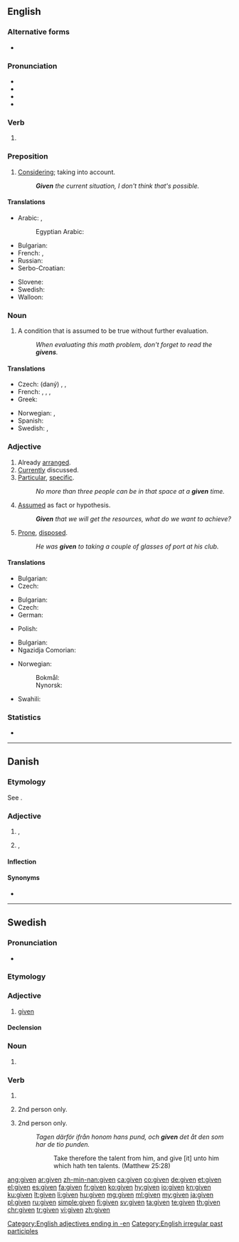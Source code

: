 {{also|ȝiven}}
==English==

===Alternative forms===
* {{l|en|giv'n}}

===Pronunciation===
* {{IPA|/ˈɡɪ.vən/|lang=en}}
* {{audio|En-us-given.ogg|Audio (US)|lang=en}}
* {{rhymes|ɪvən|lang=en}}
* {{hyphenation|giv|en|lang=en}}

===Verb===
{{head|en|past participle|cat2=irregular past participles}}

# {{inflection of|give||past|part|lang=en}}

===Preposition===
{{en-prep}}

# [[considering|Considering]]; taking into account.
#: '''''Given''' the current situation, I don't think that's possible.''

====Translations====
{{trans-top|considering, taking into account}}
* Arabic: {{t|ar|أَخْذًا بِعَيْن الْاِعْتِبَار}}, {{t|ar|بِالنَّظَر إِلَى}}
*: Egyptian Arabic: {{t|arz|مع الأخذ في الاعتبار|tr=maʿ el-ʾaḵd felʿtebaar|sc=Arab}}
* Bulgarian: {{t+|bg|даден|sc=Cyrl}}
* French: {{t+|fr|étant donné}}, {{t+|fr|vu}}
* Russian: {{t+|ru|да́нный}}
* Serbo-Croatian: {{t|sh|uzimajući u obzir}}
{{trans-mid}}
* Slovene: {{t+|sl|dan}}
* Swedish: {{t+|sv|med tanke på}}
* Walloon: {{t+|wa|veyanmint}}
{{trans-bottom}}

===Noun===
{{en-noun}}

# A condition that is assumed to be true without further evaluation.
#: ''When evaluating this math problem, don't forget to read the '''givens'''.''

====Translations====
{{trans-top|condition assumed to be true}}
* Czech: (daný) {{t+|cs|fakt|m}}, {{t+|cs|axiom|m}}, {{t|cs|postulát|m}}
* French: {{t+|fr|postulat|m}}, {{t|fr|donnée de départ|f}}, {{t+|fr|prémisse|f}}, {{t+|fr|énoncé|m}}
* Greek: {{t+|el|δεδομένο|n}}
{{trans-mid}}
* Norwegian: {{t+|no|gitt}}, {{t+|no|forutsetning|c}}
* Spanish: {{t+|es|postulado|m}}
* Swedish: {{t+|sv|given|c}}, {{t+|sv|givet|n}}
{{trans-bottom}}

===Adjective===
{{en-adj}}

# Already [[arranged]]. {{rfex}}
# [[currently|Currently]] discussed. {{rfex}}
# [[particular|Particular]], [[specific]].
#: ''No more than three people can be in that space at a '''given''' time.''
# [[assumed|Assumed]] as fact or hypothesis.
#: '''''Given''' that we will get the resources, what do we want to achieve?''
# {{senseid|en|prone, disposed}}{{lb|en|with ''to''}} [[prone|Prone]], [[disposed]].
#: ''He was '''given''' to taking a couple of glasses of port at his club.''

====Translations====
{{trans-top|already arranged}}
* Bulgarian: {{t+|bg|даден|sc=Cyrl}}
* Czech: {{t+|cs|daný|m}}
{{trans-mid}}
{{trans-bottom}}

{{trans-top|currently discussed}}
* Bulgarian: {{t+|bg|настоящ|sc=Cyrl}}
* Czech: {{t+|cs|daný|m}}
* German: {{t+|de|vorliegend}}
{{trans-mid}}
* Polish: {{t+|pl|dany}}
{{trans-bottom}}

{{trans-top|particular, specific}}
* Bulgarian: {{t+|bg|конкретен|sc=Cyrl}}
* Ngazidja Comorian: {{t|zdj|fulani}}
{{trans-mid}}
* Norwegian:
*: Bokmål: {{t+|nb|gitt}}
*: Nynorsk: {{t|nn|gitt}}
* Swahili: {{t+|sw|fulani}}
{{trans-bottom}}

===Statistics===
* {{rank|home|whose|words|236|given|hands|turned|taken}}

[[Category:English adjectives ending in -en]]
[[Category:English irregular past participles]]

----

==Danish==

===Etymology===
See {{l|da|give}}.

===Adjective===
{{da-adj}}

# {{l|en|without a doubt}}, {{l|en|undoubted}}
# {{l|en|common}}, {{l|en|typical}}

====Inflection====
{{da-infl-adj|givn}}

====Synonyms====
* {{l|da|givet}}

----

==Swedish==

===Pronunciation===
* {{audio|Sv-given.ogg|audio|lang=sv}}

===Etymology===
{{sv-verb-form-pastpart|ge}}

===Adjective===
{{head|sv|adjective}}

# [[#English|given]]

====Declension====
{{sv-adj-pastpart|en-stem=giv}}

===Noun===
{{head|sv|noun form}}

# {{sv-noun-form-def|giv}}

===Verb===
{{head|sv|verb form}}

# {{sv-verb-form-pastpart|ge}}
# {{sv-verb-form-pre|ge|plural of=ger}} 2nd person only.
# {{sv-verb-form-imp|ge|plural of=ge}} 2nd person only.
#: ''Tagen därför ifrån honom hans pund, och '''given''' det åt den som har de tio punden.''
#:: Take therefore the talent from him, and give [it] unto him which hath ten talents. (Matthew 25:28)

[[ang:given]]
[[ar:given]]
[[zh-min-nan:given]]
[[ca:given]]
[[co:given]]
[[de:given]]
[[et:given]]
[[el:given]]
[[es:given]]
[[fa:given]]
[[fr:given]]
[[ko:given]]
[[hy:given]]
[[io:given]]
[[kn:given]]
[[ku:given]]
[[lt:given]]
[[li:given]]
[[hu:given]]
[[mg:given]]
[[ml:given]]
[[my:given]]
[[ja:given]]
[[pl:given]]
[[ru:given]]
[[simple:given]]
[[fi:given]]
[[sv:given]]
[[ta:given]]
[[te:given]]
[[th:given]]
[[chr:given]]
[[tr:given]]
[[vi:given]]
[[zh:given]]